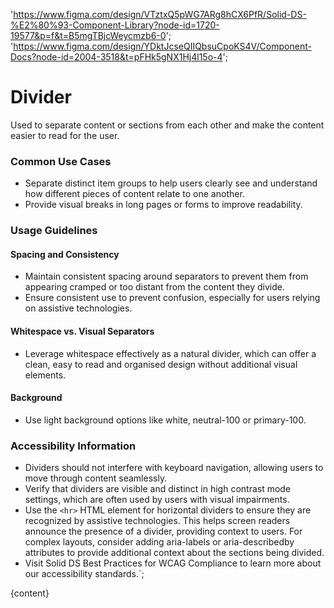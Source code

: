 

  'https://www.figma.com/design/VTztxQ5pWG7ARg8hCX6PfR/Solid-DS-%E2%80%93-Component-Library?node-id=1720-19577&p=f&t=B5mgTBjcWeycmzb6-0';
  'https://www.figma.com/design/YDktJcseQIIQbsuCpoKS4V/Component-Docs?node-id=2004-3518&t=pFHk5gNX1Hj4l15o-4';

# Divider

Used to separate content or sections from each other and make the content easier to read for the user.

<DefaultStory />

<DocumentationLinks storybookLink="${storybookLink}" figmaLibrary="${figmaLibrary}" figmaDocs="${figmaDocs}" />

### Common Use Cases

- Separate distinct item groups to help users clearly see and understand how different pieces of content relate to one another.
- Provide visual breaks in long pages or forms to improve readability.

### Usage Guidelines

#### Spacing and Consistency

- Maintain consistent spacing around separators to prevent them from appearing cramped or too distant from the content they divide.
- Ensure consistent use to prevent confusion, especially for users relying on assistive technologies.

#### Whitespace vs. Visual Separators

- Leverage whitespace effectively as a natural divider, which can offer a clean, easy to read and organised design without additional visual elements.

#### Background

- Use light background options like white, neutral-100 or primary-100.

### Accessibility Information

- Dividers should not interfere with keyboard navigation, allowing users to move through content seamlessly.
- Verify that dividers are visible and distinct in high contrast mode settings, which are often used by users with visual impairments.
- Use the <code>&lt;hr&gt;</code> HTML element for horizontal dividers to ensure they are recognized by assistive technologies. This helps screen readers announce the presence of a divider, providing context to users. For complex layouts, consider adding aria-labels or aria-describedby attributes to provide additional context about the sections being divided.
- Visit <sd-link href="https://www.figma.com/design/YDktJcseQIIQbsuCpoKS4V/Component-Docs?node-id=10708-5011&t=Z1FxSGWkmXG5r5sw-4" target="_blank">Solid DS Best Practices for WCAG Compliance</sd-link> to learn more about our accessibility standards.`;

<Meta title="Components/sd-divider/Overview" />

<OverviewFormatter story={SdDividerStories.Default}>{content}</OverviewFormatter>
